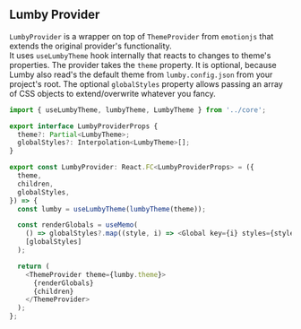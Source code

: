 

<Meta title="Core/Provider" component={Provider} />

## Lumby Provider

`LumbyProvider` is a wrapper on top of `ThemeProvider` from `emotionjs` that extends the original provider's functionality. <br/>
It uses `useLumbyTheme` hook internally that reacts to changes to theme's properties. The provider takes the `theme` property.
It is optional, because Lumby also read's the default theme from `lumby.config.json` from your project's root.
The optional `globalStyles` property allows passing an array of CSS objects to extend/overwrite whatever you fancy.

```typescript
import { useLumbyTheme, lumbyTheme, LumbyTheme } from '../core';

export interface LumbyProviderProps {
  theme?: Partial<LumbyTheme>;
  globalStyles?: Interpolation<LumbyTheme>[];
}

export const LumbyProvider: React.FC<LumbyProviderProps> = ({
  theme,
  children,
  globalStyles,
}) => {
  const lumby = useLumbyTheme(lumbyTheme(theme));

  const renderGlobals = useMemo(
    () => globalStyles?.map((style, i) => <Global key={i} styles={style} />),
    [globalStyles]
  );

  return (
    <ThemeProvider theme={lumby.theme}>
      {renderGlobals}
      {children}
    </ThemeProvider>
  );
};
```
